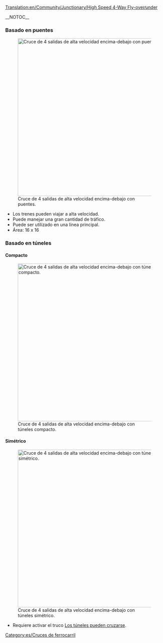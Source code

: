[[Translation:en/Community/Junctionary/High Speed 4-Way Fly-over∕under]]

{{es/Menú de Cruces}}__NOTOC__
===Basado en puentes===
[[File:en/Flyover.png|none|thumb|500px|Cruce de 4 salidas de alta velocidad encima-debajo con puentes.]]
* Los trenes pueden viajar a alta velocidad.
* Puede manejar una gran cantidad de tráfico.
* Puede ser utilizado en una línea principal.
* Área: 16 x 16

===Basado en túneles===
====Compacto====
[[File:en/Flyover tunnels compact.png|none|thumb|500px|Cruce de 4 salidas de alta velocidad encima-debajo con túneles compacto.]]

====Simétrico====
[[File:en/Flyover tunnels symmetric.png|none|thumb|500px|Cruce de 4 salidas de alta velocidad encima-debajo con túneles simétrico.]]
* Requiere activar el truco [[es/Manual/Trucos#los-tuneles-pueden-cruzarse|Los túneles pueden cruzarse]].

[[Category:es/Cruces de ferrocarril]]